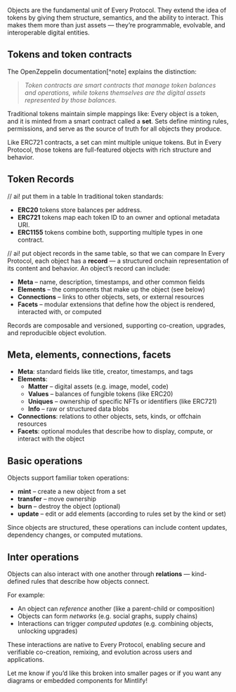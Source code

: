 Objects are the fundamental unit of Every Protocol. They extend the idea of tokens by giving them structure, semantics, and the ability to interact. This makes them more than just assets — they’re programmable, evolvable, and interoperable digital entities.



## Tokens and token contracts

The OpenZeppelin documentation[^note] explains the distinction:

> *Token contracts are smart contracts that manage token balances and operations, while tokens themselves are the digital assets represented by those balances.*

Traditional tokens maintain simple mappings like:
Every object is a token, and it is minted from a smart contract called a **set**.
Sets define minting rules, permissions, and serve as the source of truth for all objects they produce.

Like ERC721 contracts, a set can mint multiple unique tokens. But in Every Protocol, those tokens are full-featured objects with rich structure and behavior.

## Token Records

// ai! put them in a table
In traditional token standards:
- **ERC20** tokens store balances per address.
- **ERC721** tokens map each token ID to an owner and optional metadata URI.
- **ERC1155** tokens combine both, supporting multiple types in one contract.

// ai! put object records in the same table, so that we can compare
In Every Protocol, each object has a **record** — a structured onchain representation of its content and behavior.
An object’s record can include:

- **Meta** – name, description, timestamps, and other common fields
- **Elements** – the components that make up the object (see below)
- **Connections** – links to other objects, sets, or external resources
- **Facets** – modular extensions that define how the object is rendered, interacted with, or computed

Records are composable and versioned, supporting co-creation, upgrades, and reproducible object evolution.

## Meta, elements, connections, facets

- **Meta**: standard fields like title, creator, timestamps, and tags
- **Elements**:
  - **Matter** – digital assets (e.g. image, model, code)
  - **Values** – balances of fungible tokens (like ERC20)
  - **Uniques** – ownership of specific NFTs or identifiers (like ERC721)
  - **Info** – raw or structured data blobs
- **Connections**: relations to other objects, sets, kinds, or offchain resources
- **Facets**: optional modules that describe how to display, compute, or interact with the object

## Basic operations

Objects support familiar token operations:

- **mint** – create a new object from a set
- **transfer** – move ownership
- **burn** – destroy the object (optional)
- **update** – edit or add elements (according to rules set by the kind or set)

Since objects are structured, these operations can include content updates, dependency changes, or computed mutations.

## Inter operations

Objects can also interact with one another through **relations** — kind-defined rules that describe how objects connect.

For example:

- An object can *reference* another (like a parent-child or composition)
- Objects can form *networks* (e.g. social graphs, supply chains)
- Interactions can trigger *computed updates* (e.g. combining objects, unlocking upgrades)

These interactions are native to Every Protocol, enabling secure and verifiable co-creation, remixing, and evolution across users and applications.

Let me know if you’d like this broken into smaller pages or if you want any diagrams or embedded components for Mintlify!
